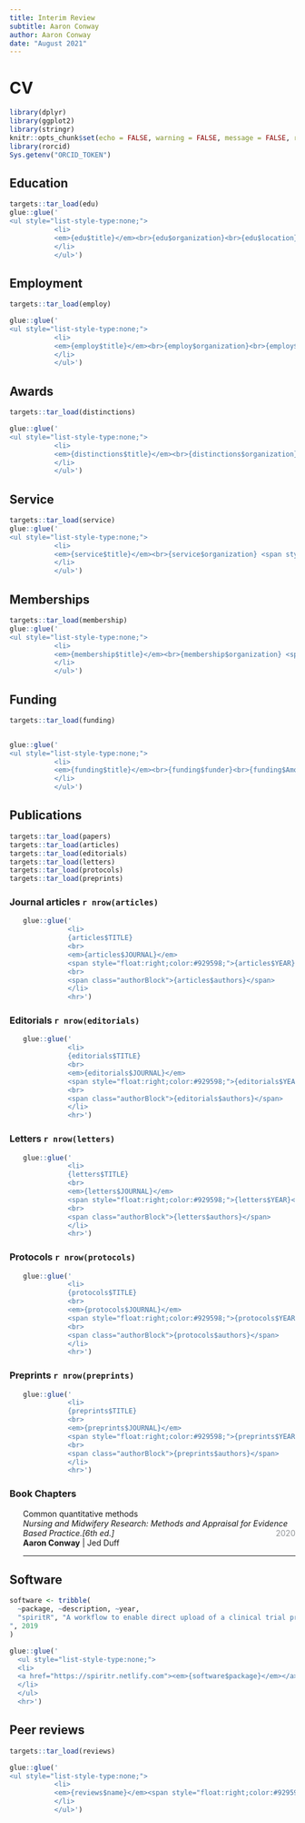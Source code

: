 ```yaml
---
title: Interim Review
subtitle: Aaron Conway
author: Aaron Conway
date: "August 2021"
---
```


# CV


```r
library(dplyr)
library(ggplot2)
library(stringr)
knitr::opts_chunk$set(echo = FALSE, warning = FALSE, message = FALSE, results = "asis")
library(rorcid)
Sys.getenv("ORCID_TOKEN")
```



## Education {.break}
```r
targets::tar_load(edu)
glue::glue('
<ul style="list-style-type:none;">
           <li>
           <em>{edu$title}</em><br>{edu$organization}<br>{edu$location} <span style="float:right;color:#929598;">{edu$time}</span>
           </li>
           </ul>')
```


## Employment
```r
targets::tar_load(employ)

glue::glue('
<ul style="list-style-type:none;">
           <li>
           <em>{employ$title}</em><br>{employ$organization}<br>{employ$location} <span style="float:right;color:#929598;">{employ$time}</span>
           </li>
           </ul>')
```


## Awards {.break}

```r
targets::tar_load(distinctions)

glue::glue('
<ul style="list-style-type:none;">
           <li>
           <em>{distinctions$title}</em><br>{distinctions$organization} <span style="float:right;color:#929598;">{distinctions$time}</span>
           </li>
           </ul>')
```


## Service {.break}

```r
targets::tar_load(service)
glue::glue('
<ul style="list-style-type:none;">
           <li>
           <em>{service$title}</em><br>{service$organization} <span style="float:right;color:#929598;">{service$time}</span>
           </li>
           </ul>')
```


## Memberships

```r
targets::tar_load(membership)
glue::glue('
<ul style="list-style-type:none;">
           <li>
           <em>{membership$title}</em><br>{membership$organization} <span style="float:right;color:#929598;">{membership$time}</span>
           </li>
           </ul>')
```


## Funding
```r
targets::tar_load(funding)


glue::glue('
<ul style="list-style-type:none;">
           <li>
           <em>{funding$title}</em><br>{funding$funder}<br>{funding$Amount} <span style="float:right;color:#929598;">{funding$timeframe}</span>
           </li>
           </ul>')
```


## Publications

```r
targets::tar_load(papers)
targets::tar_load(articles)
targets::tar_load(editorials)
targets::tar_load(letters)
targets::tar_load(protocols)
targets::tar_load(preprints)
```

### Journal articles [`r nrow(articles)`]{.number}

<ul style="list-style-type:none;">
```r
glue::glue('
           <li>
           {articles$TITLE}
           <br>
           <em>{articles$JOURNAL}</em>
           <span style="float:right;color:#929598;">{articles$YEAR}</span>
           <br>
           <span class="authorBlock">{articles$authors}</span>
           </li>
           <hr>')
```

</ul>

### Editorials [`r nrow(editorials)`]{.number}

<ul style="list-style-type:none;">
```r
glue::glue('
           <li>
           {editorials$TITLE}
           <br>
           <em>{editorials$JOURNAL}</em>
           <span style="float:right;color:#929598;">{editorials$YEAR}</span>
           <br>
           <span class="authorBlock">{editorials$authors}</span>
           </li>
           <hr>')
```
</ul>

### Letters [`r nrow(letters)`]{.number}

<ul style="list-style-type:none;">
```r
glue::glue('
           <li>
           {letters$TITLE}
           <br>
           <em>{letters$JOURNAL}</em>
           <span style="float:right;color:#929598;">{letters$YEAR}</span>
           <br>
           <span class="authorBlock">{letters$authors}</span>
           </li>
           <hr>')
```
</ul>


### Protocols [`r nrow(protocols)`]{.number}

<ul style="list-style-type:none;">
```r
glue::glue('
           <li>
           {protocols$TITLE}
           <br>
           <em>{protocols$JOURNAL}</em>
           <span style="float:right;color:#929598;">{protocols$YEAR}</span>
           <br>
           <span class="authorBlock">{protocols$authors}</span>
           </li>
           <hr>')
```
</ul>

### Preprints [`r nrow(preprints)`]{.number}

<ul style="list-style-type:none;">
```r
glue::glue('
           <li>
           {preprints$TITLE}
           <br>
           <em>{preprints$JOURNAL}</em>
           <span style="float:right;color:#929598;">{preprints$YEAR}</span>
           <br>
           <span class="authorBlock">{preprints$authors}</span>
           </li>
           <hr>')
```
</ul>


### Book Chapters

<ul style="list-style-type:none;">
<li>
Common quantitative methods
<br>
<em>Nursing and Midwifery Research: Methods and Appraisal for Evidence Based Practice.[6th ed.]</em>
<span style="float:right;color:#929598;">2020</span>
<br>
<span class="authorBlock">
<strong>Aaron Conway</strong> | Jed Duff
</span>
</li>
<hr>
</ul>

## Software

```r
software <- tribble(
  ~package, ~description, ~year,
  "spiritR", "A workflow to enable direct upload of a clinical trial protocol to clinicaltrials.gov
", 2019
)

glue::glue('
  <ul style="list-style-type:none;">
  <li>
  <a href="https://spiritr.netlify.com"><em>{software$package}</em></a><br>{software$description} <span style="float:right;color:#929598;">{software$year}</span>
  </li>
  </ul>
  <hr>')
```

## Peer reviews
```r
targets::tar_load(reviews)

glue::glue('
<ul style="list-style-type:none;">
           <li>
           <em>{reviews$name}</em><span style="float:right;color:#929598;">{reviews$count}</span>
           </li>
           </ul>')
```

